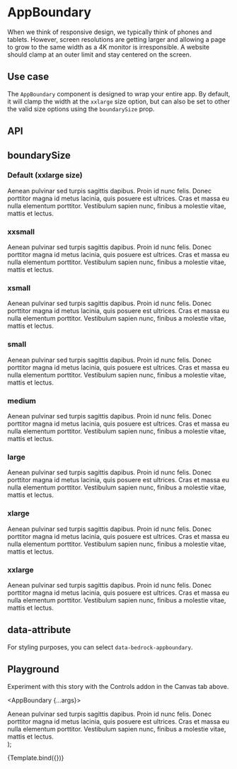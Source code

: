 


<Meta title="Components/AppBoundary" component={AppBoundary} />

# AppBoundary

When we think of responsive design, we typically think of phones and tablets. However, screen resolutions are getting larger and allowing a page to grow to the same width as a 4K monitor is irresponsible. A website should clamp at an outer limit and stay centered on the screen.

## Use case

The `AppBoundary` component is designed to wrap your entire app. By default, it will clamp the width at the `xxlarge` size option, but can also be set to other the valid size options using the `boundarySize` prop.

## API

<Story name="API" argTypes={argTypes} />

<ArgsTable story="API" />

## boundarySize

<Canvas withToolbar withSource="open">
  <Story name="boundarySize">
    <h3>Default (xxlarge size)</h3>
    <AppBoundary>
      <div>
        Aenean pulvinar sed turpis sagittis dapibus. Proin id nunc felis. Donec
        porttitor magna id metus lacinia, quis posuere est ultrices. Cras et
        massa eu nulla elementum porttitor. Vestibulum sapien nunc, finibus a
        molestie vitae, mattis et lectus.
      </div>
    </AppBoundary>
    <h3>xxsmall</h3>
    <AppBoundary boundarySize="xxsmall">
      <div>
        Aenean pulvinar sed turpis sagittis dapibus. Proin id nunc felis. Donec
        porttitor magna id metus lacinia, quis posuere est ultrices. Cras et
        massa eu nulla elementum porttitor. Vestibulum sapien nunc, finibus a
        molestie vitae, mattis et lectus.
      </div>
    </AppBoundary>
    <h3>xsmall</h3>
    <AppBoundary boundarySize="xsmall">
      <div>
        Aenean pulvinar sed turpis sagittis dapibus. Proin id nunc felis. Donec
        porttitor magna id metus lacinia, quis posuere est ultrices. Cras et
        massa eu nulla elementum porttitor. Vestibulum sapien nunc, finibus a
        molestie vitae, mattis et lectus.
      </div>
    </AppBoundary>
    <h3>small</h3>
    <AppBoundary boundarySize="small">
      <div>
        Aenean pulvinar sed turpis sagittis dapibus. Proin id nunc felis. Donec
        porttitor magna id metus lacinia, quis posuere est ultrices. Cras et
        massa eu nulla elementum porttitor. Vestibulum sapien nunc, finibus a
        molestie vitae, mattis et lectus.
      </div>
    </AppBoundary>
    <h3>medium</h3>
    <AppBoundary boundarySize="medium">
      <div>
        Aenean pulvinar sed turpis sagittis dapibus. Proin id nunc felis. Donec
        porttitor magna id metus lacinia, quis posuere est ultrices. Cras et
        massa eu nulla elementum porttitor. Vestibulum sapien nunc, finibus a
        molestie vitae, mattis et lectus.
      </div>
    </AppBoundary>
    <h3>large</h3>
    <AppBoundary boundarySize="large">
      <div>
        Aenean pulvinar sed turpis sagittis dapibus. Proin id nunc felis. Donec
        porttitor magna id metus lacinia, quis posuere est ultrices. Cras et
        massa eu nulla elementum porttitor. Vestibulum sapien nunc, finibus a
        molestie vitae, mattis et lectus.
      </div>
    </AppBoundary>
    <h3>xlarge</h3>
    <AppBoundary boundarySize="xlarge">
      <div>
        Aenean pulvinar sed turpis sagittis dapibus. Proin id nunc felis. Donec
        porttitor magna id metus lacinia, quis posuere est ultrices. Cras et
        massa eu nulla elementum porttitor. Vestibulum sapien nunc, finibus a
        molestie vitae, mattis et lectus.
      </div>
    </AppBoundary>
    <h3>xxlarge</h3>
    <AppBoundary boundarySize="xxlarge">
      <div>
        Aenean pulvinar sed turpis sagittis dapibus. Proin id nunc felis. Donec
        porttitor magna id metus lacinia, quis posuere est ultrices. Cras et
        massa eu nulla elementum porttitor. Vestibulum sapien nunc, finibus a
        molestie vitae, mattis et lectus.
      </div>
    </AppBoundary>
  </Story>
</Canvas>

## data-attribute

For styling purposes, you can select `data-bedrock-appboundary`.

## Playground

Experiment with this story with the Controls addon in the Canvas tab above.

   <AppBoundary {...args}>
      <div>
        Aenean pulvinar sed turpis sagittis dapibus. Proin id nunc felis. Donec
        porttitor magna id metus lacinia, quis posuere est ultrices. Cras et
        massa eu nulla elementum porttitor. Vestibulum sapien nunc, finibus a
        molestie vitae, mattis et lectus.
      </div>
    </AppBoundary>
);

<Canvas withToolbar>
  <Story
    name="Playground"
    argTypes={argTypes}
    args={{ boundarySize: "xxlarge" }}
  >
    {Template.bind({})}
  </Story>
</Canvas>

<ArgsTable story="Playground" />
